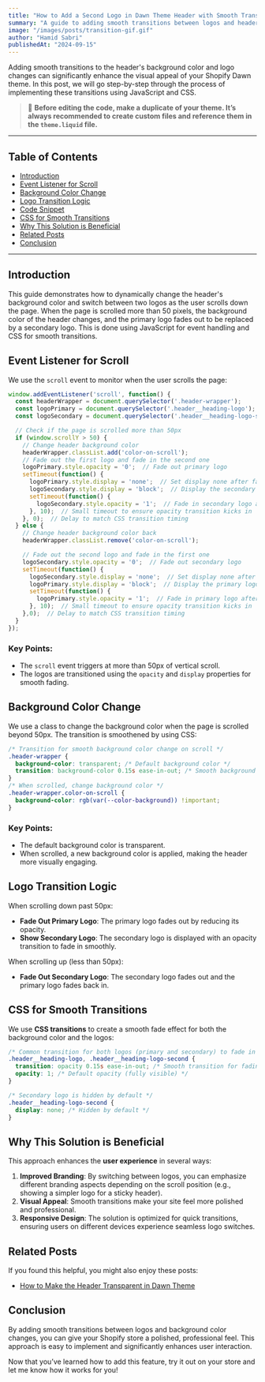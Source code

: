```yaml
---
title: "How to Add a Second Logo in Dawn Theme Header with Smooth Transitions"
summary: "A guide to adding smooth transitions between logos and header background color in Shopify's Dawn theme."
image: "/images/posts/transition-gif.gif"
author: "Hamid Sabri"
publishedAt: "2024-09-15"
---
```



Adding smooth transitions to the header's background color and logo changes can significantly enhance the visual appeal of your Shopify Dawn theme. In this post, we will go step-by-step through the process of implementing these transitions using JavaScript and CSS.

> 📘 **Before editing the code, make a duplicate of your theme. It’s always recommended to create custom files and reference them in the `theme.liquid` file.**

---

## Table of Contents

- [Introduction](#introduction)
- [Event Listener for Scroll](#event-listener-for-scroll)
- [Background Color Change](#background-color-change)
- [Logo Transition Logic](#logo-transition-logic)
- [Code Snippet](#code-snippet)
- [CSS for Smooth Transitions](#css-for-smooth-transitions)
- [Why This Solution is Beneficial](#why-this-solution-is-beneficial)
- [Related Posts](#related-posts)
- [Conclusion](#conclusion)

---

## Introduction

This guide demonstrates how to dynamically change the header's background color and switch between two logos as the user scrolls down the page. When the page is scrolled more than 50 pixels, the background color of the header changes, and the primary logo fades out to be replaced by a secondary logo. This is done using JavaScript for event handling and CSS for smooth transitions.

## Event Listener for Scroll

We use the `scroll` event to monitor when the user scrolls the page:

```javascript
window.addEventListener('scroll', function() {
  const headerWrapper = document.querySelector('.header-wrapper');
  const logoPrimary = document.querySelector('.header__heading-logo');
  const logoSecondary = document.querySelector('.header__heading-logo-second');

  // Check if the page is scrolled more than 50px
  if (window.scrollY > 50) {
    // Change header background color
    headerWrapper.classList.add('color-on-scroll');
    // Fade out the first logo and fade in the second one
    logoPrimary.style.opacity = '0';  // Fade out primary logo
    setTimeout(function() {
      logoPrimary.style.display = 'none';  // Set display none after fading out
      logoSecondary.style.display = 'block';  // Display the secondary logo
      setTimeout(function() {
        logoSecondary.style.opacity = '1';  // Fade in secondary logo after display change
      }, 10);  // Small timeout to ensure opacity transition kicks in
    }, 0);  // Delay to match CSS transition timing
  } else {
    // Change header background color back
    headerWrapper.classList.remove('color-on-scroll');

    // Fade out the second logo and fade in the first one
    logoSecondary.style.opacity = '0';  // Fade out secondary logo
    setTimeout(function() {
      logoSecondary.style.display = 'none';  // Set display none after fading out
      logoPrimary.style.display = 'block';  // Display the primary logo
      setTimeout(function() {
        logoPrimary.style.opacity = '1';  // Fade in primary logo after display change
      }, 10);  // Small timeout to ensure opacity transition kicks in
    },0);  // Delay to match CSS transition timing
  }
});
```

### Key Points:
- The `scroll` event triggers at more than 50px of vertical scroll.
- The logos are transitioned using the `opacity` and `display` properties for smooth fading.

## Background Color Change

We use a class to change the background color when the page is scrolled beyond 50px. The transition is smoothened by using CSS:

```css
/* Transition for smooth background color change on scroll */
.header-wrapper {
  background-color: transparent; /* Default background color */
  transition: background-color 0.15s ease-in-out; /* Smooth background color transition */
}
/* When scrolled, change background color */
.header-wrapper.color-on-scroll {
  background-color: rgb(var(--color-background)) !important;
}
```

### Key Points:
- The default background color is transparent.
- When scrolled, a new background color is applied, making the header more visually engaging.

## Logo Transition Logic

When scrolling down past 50px:
- **Fade Out Primary Logo**: The primary logo fades out by reducing its opacity.
- **Show Secondary Logo**: The secondary logo is displayed with an opacity transition to fade in smoothly.

When scrolling up (less than 50px):
- **Fade Out Secondary Logo**: The secondary logo fades out and the primary logo fades back in.


## CSS for Smooth Transitions

We use **CSS transitions** to create a smooth fade effect for both the background color and the logos:

```css
/* Common transition for both logos (primary and secondary) to fade in and out */
.header__heading-logo, .header__heading-logo-second {
  transition: opacity 0.15s ease-in-out; /* Smooth transition for fading in/out */
  opacity: 1; /* Default opacity (fully visible) */
}

/* Secondary logo is hidden by default */
.header__heading-logo-second {
  display: none; /* Hidden by default */
}
```

## Why This Solution is Beneficial

This approach enhances the **user experience** in several ways:
1. **Improved Branding**: By switching between logos, you can emphasize different branding aspects depending on the scroll position (e.g., showing a simpler logo for a sticky header).
2. **Visual Appeal**: Smooth transitions make your site feel more polished and professional.
3. **Responsive Design**: The solution is optimized for quick transitions, ensuring users on different devices experience seamless logo switches.

## Related Posts

If you found this helpful, you might also enjoy these posts:
- [How to Make the Header Transparent in Dawn Theme](/posts/transparent-header)

## Conclusion

By adding smooth transitions between logos and background color changes, you can give your Shopify store a polished, professional feel. This approach is easy to implement and significantly enhances user interaction.

Now that you’ve learned how to add this feature, try it out on your store and let me know how it works for you!
